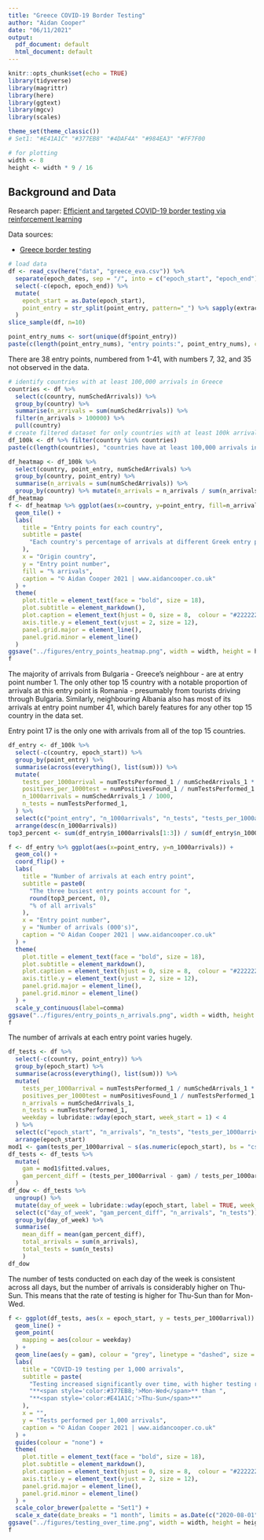```yaml
---
title: "Greece COVID-19 Border Testing"
author: "Aidan Cooper"
date: "06/11/2021"
output:
  pdf_document: default
  html_document: default
---
```


```r
knitr::opts_chunk$set(echo = TRUE)
library(tidyverse)
library(magrittr)
library(here)
library(ggtext)
library(mgcv)
library(scales)

theme_set(theme_classic())
# Set1: "#E41A1C" "#377EB8" "#4DAF4A" "#984EA3" "#FF7F00

# for plotting
width <- 8
height <- width * 9 / 16
```

## Background and Data

Research paper: [Efficient and targeted COVID-19 border testing via reinforcement learning](https://www.nature.com/articles/s41586-021-04014-z_reference.pdf)

Data sources:

 * [Greece border testing](https://github.com/kimondr/EVA_Public_Data)


```r
# load data
df <- read_csv(here("data", "greece_eva.csv")) %>%
  separate(epoch_dates, sep = "/", into = c("epoch_start", "epoch_end")) %>%
  select(-c(epoch, epoch_end)) %>%
  mutate(
    epoch_start = as.Date(epoch_start),
    point_entry = str_split(point_entry, pattern="_") %>% sapply(extract, 2) %>% as.numeric()
  )
slice_sample(df, n=10)
```

```r
point_entry_nums <- sort(unique(df$point_entry))
paste(c(length(point_entry_nums), "entry points:", point_entry_nums), collapse=" ")
```

There are 38 entry points, numbered from 1-41, with numbers 7, 32, and 35 not observed in the data.

```r
# identify countries with at least 100,000 arrivals in Greece
countries <- df %>% 
  select(c(country, numSchedArrivals)) %>% 
  group_by(country) %>% 
  summarise(n_arrivals = sum(numSchedArrivals)) %>% 
  filter(n_arrivals > 100000) %>% 
  pull(country)
# create filtered dataset for only countries with at least 100k arrivals
df_100k <- df %>% filter(country %in% countries)
paste(c(length(countries), "countries have at least 100,000 arrivals in Greece:", countries), collapse=" ")
```

```r
df_heatmap <- df_100k %>%
  select(country, point_entry, numSchedArrivals) %>%
  group_by(country, point_entry) %>% 
  summarise(n_arrivals = sum(numSchedArrivals)) %>% 
  group_by(country) %>% mutate(n_arrivals = n_arrivals / sum(n_arrivals) * 100)
df_heatmap
f <- df_heatmap %>% ggplot(aes(x=country, y=point_entry, fill=n_arrivals)) + 
  geom_tile() +
  labs(
    title = "Entry points for each country",
    subtitle = paste(
      "Each country's percentage of arrivals at different Greek entry points varies considerably"
    ),
    x = "Origin country",
    y = "Entry point number",
    fill = "% arrivals",
    caption = "© Aidan Cooper 2021 | www.aidancooper.co.uk"
  ) +
  theme(
    plot.title = element_text(face = "bold", size = 18),
    plot.subtitle = element_markdown(),
    plot.caption = element_text(hjust = 0, size = 8,  colour = "#222222"),
    axis.title.y = element_text(vjust = 2, size = 12),
    panel.grid.major = element_line(),
    panel.grid.minor = element_line()
  )
ggsave("../figures/entry_points_heatmap.png", width = width, height = height)
f
```

The majority of arrivals from Bulgaria - Greece's neighbour - are at entry point number 1. The only other top 15 country with a notable proportion of arrivals at this entry point is Romania - presumably from tourists driving through Bulgaria. Similarly, neighbouring Albania also has most of its arrivals at entry point number 41, which barely features for any other top 15 country in the data set.

Entry point 17 is the only one with arrivals from all of the top 15 countries.

```r
df_entry <- df_100k %>%
  select(-c(country, epoch_start)) %>%
  group_by(point_entry) %>%
  summarise(across(everything(), list(sum))) %>%
  mutate(
    tests_per_1000arrival = numTestsPerformed_1 / numSchedArrivals_1 * 1000,
    positives_per_1000test = numPositivesFound_1 / numTestsPerformed_1 * 1000,
    n_1000arrivals = numSchedArrivals_1 / 1000,
    n_tests = numTestsPerformed_1,
  ) %>%
  select(c("point_entry", "n_1000arrivals", "n_tests", "tests_per_1000arrival", "positives_per_1000test")) %>%
  arrange(desc(n_1000arrivals))
top3_percent <- sum(df_entry$n_1000arrivals[1:3]) / sum(df_entry$n_1000arrivals) * 100

f <- df_entry %>% ggplot(aes(x=point_entry, y=n_1000arrivals)) +
  geom_col() +
  coord_flip() +
  labs(
    title = "Number of arrivals at each entry point",
    subtitle = paste0(
      "The three busiest entry points account for ",
      round(top3_percent, 0),
      "% of all arrivals"
    ),
    x = "Entry point number",
    y = "Number of arrivals (000's)",
    caption = "© Aidan Cooper 2021 | www.aidancooper.co.uk"
  ) +
  theme(
    plot.title = element_text(face = "bold", size = 18),
    plot.subtitle = element_markdown(),
    plot.caption = element_text(hjust = 0, size = 8,  colour = "#222222"),
    axis.title.y = element_text(vjust = 2, size = 12),
    panel.grid.major = element_line(),
    panel.grid.minor = element_line()
  ) + 
  scale_y_continuous(label=comma)
ggsave("../figures/entry_points_n_arrivals.png", width = width, height = height)
f
```

The number of arrivals at each entry point varies hugely.

```r
df_tests <- df %>%
  select(-c(country, point_entry)) %>%
  group_by(epoch_start) %>%
  summarise(across(everything(), list(sum))) %>%
  mutate(
    tests_per_1000arrival = numTestsPerformed_1 / numSchedArrivals_1 * 1000,
    positives_per_1000test = numPositivesFound_1 / numTestsPerformed_1 * 1000,
    n_arrivals = numSchedArrivals_1,
    n_tests = numTestsPerformed_1,
    weekday = lubridate::wday(epoch_start, week_start = 1) < 4
  ) %>%
  select(c("epoch_start", "n_arrivals", "n_tests", "tests_per_1000arrival", "positives_per_1000test", "weekday")) %>%
  arrange(epoch_start)
mod1 <- gam(tests_per_1000arrival ~ s(as.numeric(epoch_start), bs = "cs"), data = df_tests)
df_tests <- df_tests %>%
  mutate(
    gam = mod1$fitted.values,
    gam_percent_diff = (tests_per_1000arrival - gam) / tests_per_1000arrival * 100
  )
df_dow <- df_tests %>%
  ungroup() %>%
  mutate(day_of_week = lubridate::wday(epoch_start, label = TRUE, week_start = 1)) %>% 
  select(c("day_of_week", "gam_percent_diff", "n_arrivals", "n_tests")) %>%
  group_by(day_of_week) %>%
  summarise(
    mean_diff = mean(gam_percent_diff),
    total_arrivals = sum(n_arrivals),
    total_tests = sum(n_tests)
    )
df_dow
```

The number of tests conducted on each day of the week is consistent across all days, but the number of arrivals is considerably higher on Thu-Sun. This means that the rate of testing is higher for Thu-Sun than for Mon-Wed.

```r
f <- ggplot(df_tests, aes(x = epoch_start, y = tests_per_1000arrival)) +
  geom_line() +
  geom_point(
    mapping = aes(colour = weekday)
  ) +
  geom_line(aes(y = gam), colour = "grey", linetype = "dashed", size = 1) +
  labs(
    title = "COVID-19 testing per 1,000 arrivals",
    subtitle = paste(
      "Testing increased significantly over time, with higher testing rates on ",
      "**<span style='color:#377EB8;'>Mon-Wed</span>** than ",
      "**<span style='color:#E41A1C;'>Thu-Sun</span>**"
    ),
    x = "",
    y = "Tests performed per 1,000 arrivals",
    caption = "© Aidan Cooper 2021 | www.aidancooper.co.uk"
  ) +
  guides(colour = "none") +
  theme(
    plot.title = element_text(face = "bold", size = 18),
    plot.subtitle = element_markdown(),
    plot.caption = element_text(hjust = 0, size = 8,  colour = "#222222"),
    axis.title.y = element_text(vjust = 2, size = 12),
    panel.grid.major = element_line(),
    panel.grid.minor = element_line()
  ) +
  scale_color_brewer(palette = "Set1") +
  scale_x_date(date_breaks = "1 month", limits = as.Date(c("2020-08-01", "2020-11-01")))
ggsave("../figures/testing_over_time.png", width = width, height = height)
f
```
